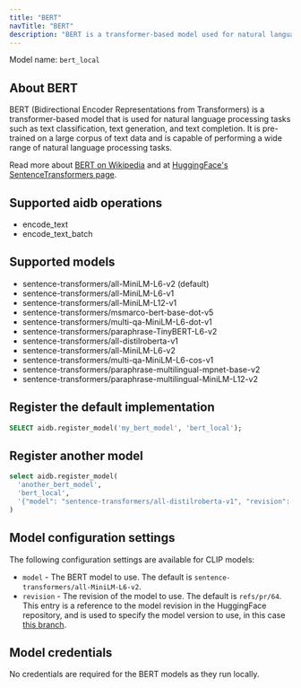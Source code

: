 ```yaml
---
title: "BERT"
navTitle: "BERT"
description: "BERT is a transformer-based model used for natural language processing tasks such as text classification, text generation, and text completion."
---
```


Model name: `bert_local`

## About BERT

BERT (Bidirectional Encoder Representations from Transformers) is a transformer-based model that is used for natural language processing tasks such as text classification, text generation, and text completion. It is pre-trained on a large corpus of text data and is capable of performing a wide range of natural language processing tasks.

Read more about [BERT on Wikipedia](https://en.wikipedia.org/wiki/BERT_(language_model)) and at [HuggingFace's SentenceTransformers page](https://huggingface.co/sentence-transformers).

## Supported aidb operations

* encode_text
* encode_text_batch

## Supported models

* sentence-transformers/all-MiniLM-L6-v2 (default)
* sentence-transformers/all-MiniLM-L6-v1
* sentence-transformers/all-MiniLM-L12-v1
* sentence-transformers/msmarco-bert-base-dot-v5
* sentence-transformers/multi-qa-MiniLM-L6-dot-v1
* sentence-transformers/paraphrase-TinyBERT-L6-v2
* sentence-transformers/all-distilroberta-v1
* sentence-transformers/all-MiniLM-L6-v2
* sentence-transformers/multi-qa-MiniLM-L6-cos-v1
* sentence-transformers/paraphrase-multilingual-mpnet-base-v2
* sentence-transformers/paraphrase-multilingual-MiniLM-L12-v2

## Register the default implementation


```sql
SELECT aidb.register_model('my_bert_model', 'bert_local');
```

## Register another model

```sql
select aidb.register_model(
  'another_bert_model',
  'bert_local',
  '{"model": "sentence-transformers/all-distilroberta-v1", "revision": "main"}'::JSONB 
)
```

## Model configuration settings

The following configuration settings are available for CLIP models:

* `model` - The BERT model to use. The default is `sentence-transformers/all-MiniLM-L6-v2`.
* `revision` - The revision of the model to use. The default is `refs/pr/64`. This entry is a reference to the model revision in the HuggingFace repository, and is used to specify the model version to use, in this case [this branch](https://huggingface.co/sentence-transformers/all-MiniLM-L6-v2/tree/refs%2Fpr%2F64).

## Model credentials

No credentials are required for the BERT models as they run locally.
